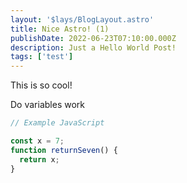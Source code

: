 ```yaml
---
layout: '$lays/BlogLayout.astro'
title: Nice Astro! (1)
publishDate: 2022-06-23T07:10:00.000Z
description: Just a Hello World Post!
tags: ['test']
---
```


This is so cool!

Do variables work

```javascript
// Example JavaScript

const x = 7;
function returnSeven() {
  return x;
}
```
